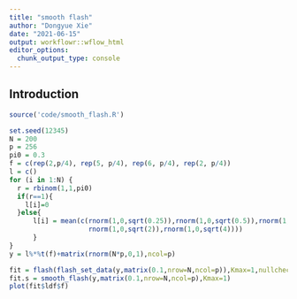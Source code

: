 ```yaml
---
title: "smooth flash"
author: "Dongyue Xie"
date: "2021-06-15"
output: workflowr::wflow_html
editor_options:
  chunk_output_type: console
---
```


## Introduction

```r
source('code/smooth_flash.R')

set.seed(12345)
N = 200
p = 256
pi0 = 0.3
f = c(rep(2,p/4), rep(5, p/4), rep(6, p/4), rep(2, p/4))
l = c()
for (i in 1:N) {
  r = rbinom(1,1,pi0)
  if(r==1){
    l[i]=0
  }else{
      l[i] = mean(c(rnorm(1,0,sqrt(0.25)),rnorm(1,0,sqrt(0.5)),rnorm(1,0,sqrt(1)),
                    rnorm(1,0,sqrt(2)),rnorm(1,0,sqrt(4))))
      }
}
y = l%*%t(f)+matrix(rnorm(N*p,0,1),ncol=p)
```

```r
fit = flash(flash_set_data(y,matrix(0.1,nrow=N,ncol=p)),Kmax=1,nullcheck = F)
fit.s = smooth_flash(y,matrix(0.1,nrow=N,ncol=p),Kmax=1)
plot(fit$ldf$f)
```
